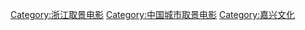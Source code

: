 [[Category:浙江取景电影|Category:浙江取景电影]]
[[Category:中国城市取景电影|Category:中国城市取景电影]]
[[Category:嘉兴文化|Category:嘉兴文化]]